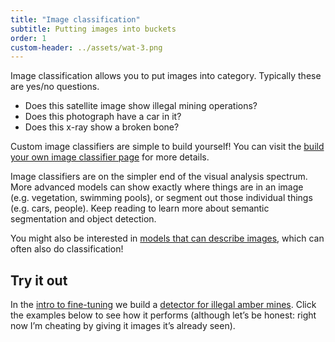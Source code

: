 ```yaml
---
title: "Image classification"
subtitle: Putting images into buckets
order: 1
custom-header: ../assets/wat-3.png
---
```


<div style="display: none;">

![](../assets/wat-3.png)

</div>


Image classification allows you to put images into category. Typically these are yes/no questions.

* Does this satellite image show illegal mining operations?
* Does this photograph have a car in it?
* Does this x-ray show a broken bone?

Custom image classifiers are simple to build yourself! You can visit the [build your own image classifier page](../diy/image-classification.qmd) for more details.

Image classifiers are on the simpler end of the visual analysis spectrum. More advanced models can show exactly where things are in an image (e.g. vegetation, swimming pools), or segment out those individual things (e.g. cars, people). Keep reading to learn more about semantic segmentation and object detection.

:::{.callout-info}
You might also be interested in [models that can describe images](image-description.qmd), which can often also do classification!
:::

## Try it out

In the [intro to fine-tuning](../intro/fine-tune-model.qmd) we build a [detector for illegal amber mines](https://huggingface.co/spaces/wendys-llc/wendys-llc-amber-mines). Click the examples below to see how it performs (although let's be honest: right now I'm cheating by giving it images it's already seen).

<script
	type="module"
	src="https://gradio.s3-us-west-2.amazonaws.com/3.22.1/gradio.js"
></script>

<gradio-app src="https://wendys-llc-wendys-llc-amber-mines.hf.space"></gradio-app>

